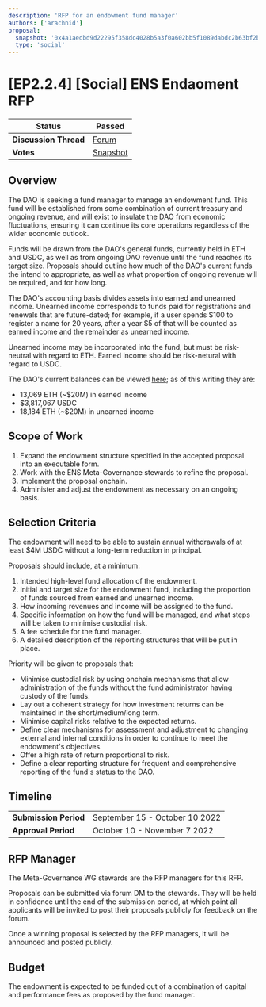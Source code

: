 ```yaml
---
description: 'RFP for an endowment fund manager'
authors: ['arachnid']
proposal:
  snapshot: '0x4a1aedbd9d22295f358dc4028b5a3f0a602bb5f1089dabdc2b63bf2bcce45834'
  type: 'social'
---
```


# [EP2.2.4] [Social] ENS Endaoment RFP

| **Status**            | Passed                                                                                                                 |
| --------------------- | ---------------------------------------------------------------------------------------------------------------------- |
| **Discussion Thread** | [Forum](https://discuss.ens.domains/t/ep2-2-4-social-rfp-ens-endowment/14069)                                          |
| **Votes**             | [Snapshot](https://snapshot.org/#/ens.eth/proposal/0x4a1aedbd9d22295f358dc4028b5a3f0a602bb5f1089dabdc2b63bf2bcce45834) |

## Overview

The DAO is seeking a fund manager to manage an endowment fund. This fund will be established from some combination of current treasury and ongoing revenue, and will exist to insulate the DAO from economic fluctuations, ensuring it can continue its core operations regardless of the wider economic outlook.

Funds will be drawn from the DAO's general funds, currently held in ETH and USDC, as well as from ongoing DAO revenue until the fund reaches its target size. Proposals should outline how much of the DAO's current funds the intend to appropriate, as well as what proportion of ongoing revenue will be required, and for how long.

The DAO's accounting basis divides assets into earned and unearned income. Unearned income corresponds to funds paid for registrations and renewals that are future-dated; for example, if a user spends $100 to register a name for 20 years, after a year $5 of that will be counted as earned income and the remainder as unearned income.

Unearned income may be incorporated into the fund, but must be risk-neutral with regard to ETH. Earned income should be risk-netural with regard to USDC.

The DAO's current balances can be viewed [here](https://datastudio.google.com/reporting/8785928a-71d5-4b17-9fea-fe1c937b064f); as of this writing they are:

- 13,069 ETH (\~$20M) in earned income
- $3,817,067 USDC
- 18,184 ETH (\~$20M) in unearned income

## Scope of Work

1. Expand the endowment structure specified in the accepted proposal into an executable form.
2. Work with the ENS Meta-Governance stewards to refine the proposal.
3. Implement the proposal onchain.
4. Administer and adjust the endowment as necessary on an ongoing basis.

## Selection Criteria

The endowment will need to be able to sustain annual withdrawals of at least $4M USDC without a long-term reduction in principal.

Proposals should include, at a minimum:

1. Intended high-level fund allocation of the endowment.
2. Initial and target size for the endowment fund, including the proportion of funds sourced from earned and unearned income.
3. How incoming revenues and income will be assigned to the fund.
4. Specific information on how the fund will be managed, and what steps will be taken to minimise custodial risk.
5. A fee schedule for the fund manager.
6. A detailed description of the reporting structures that will be put in place.

Priority will be given to proposals that:

- Minimise custodial risk by using onchain mechanisms that allow administration of the funds without the fund administrator having custody of the funds.
- Lay out a coherent strategy for how investment returns can be maintained in the short/medium/long term.
- Minimise capital risks relative to the expected returns.
- Define clear mechanisms for assessment and adjustment to changing external and internal conditions in order to continue to meet the endowment's objectives.
- Offer a high rate of return proportional to risk.
- Define a clear reporting structure for frequent and comprehensive reporting of the fund's status to the DAO.

## Timeline

|                       |                                |
| --------------------- | ------------------------------ |
| **Submission Period** | September 15 - October 10 2022 |
| **Approval Period**   | October 10 - November 7 2022   |

## RFP Manager

The Meta-Governance WG stewards are the RFP managers for this RFP.

Proposals can be submitted via forum DM to the stewards. They will be held in confidence until the end of the submission period, at which point all applicants will be invited to post their proposals publicly for feedback on the forum.

Once a winning proposal is selected by the RFP managers, it will be announced and posted publicly.

## Budget

The endowment is expected to be funded out of a combination of capital and performance fees as proposed by the fund manager.
